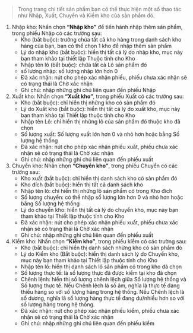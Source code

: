 > Trong trang chi tiết sản phẩm bạn có thể thực hiện một số thao tác như Nhập, Xuất, Chuyển và Kiểm kho của sản phẩm đó.

1. Nhập kho: Nhấn chọn **“Nhập kho”** để tiến hành nhập thêm sản phẩm, trong phiếu Nhập có các trường sau:
   - Kho (bắt buộc): trường chứa tất cả kho hàng trong danh sách kho hàng của bạn, bạn có thể chọn 1 kho để nhập thêm sản phẩm
   - Lý do nhập kho (bắt buộc): hiển thị tất cả lý do nhập kho, mục này bạn tham khảo tại thiết lập Thuộc tính cho Kho
   - Nhập tên lô (bắt buộc): chứa tất cả Lô sản phẩm đó
   - số lượng nhập: số lượng nhập lớn hơn 0
   - Đã xác nhận: nút cho phép xác nhận phiếu, phiếu chưa xác nhận sẽ có trạng thái là Chờ xác nhận
   - Ghi chú: nhập những ghi chú liên quan đến phiếu Nhập
2. Xuất kho: Nhấn chọn **“Xuất kho”**, trong phiếu Xuất có các trường sau:
   - Kho (bắt buộc): chỉ hiển thị những kho có sản phẩm đó
   - Lý do Xuất kho (bắt buộc): hiển thị tất cả lý do xuất kho, mục này bạn tham khảo tại Thiết lập thuộc tính cho Kho
   - Nhập tên Lô: chỉ hiển thị những lô của sản phẩm đó thuộc kho đã chọn
   - Số lượng xuất: Số lượng xuất lớn hơn 0 và nhỏ hơn hoặc bằng Số lượng hệ thống
   - Đã xác nhận: nút cho phép xác nhận phiếu xuất, phiếu chưa xác nhận sẽ có trạng thái là Chờ xác nhận
   - Ghi chú: nhập những ghi chú liên quan đến phiếu xuất
3. Chuyển kho: Nhấn chọn **“Chuyển kho”**, trong phiếu Chuyển có các trường sau:
   - Kho xuất (bắt buộc): chỉ hiển thị danh sách kho có sản phẩm đó
   - Kho đích (bắt buộc): hiển thị tất cả danh sách kho
   - Nhập tên lô: chỉ hiển thị những lô sản phẩm có trong Kho đích
   - Số lượng chuyển: có thể nhập số lượng lớn hơn 0 và nhỏ hơn hoặc bằng Số lượng hệ thống
   - Lý do chuyển kho: hiển thị tất cả lý do chuyển kho, mục này bạn tham khảo tại Thiết lập thuộc tính cho Kho
   - Đã xác nhận: nút cho phép xác nhận phiếu xuất, phiếu chưa xác nhận sẽ có trạng thái là Chờ xác nhận
   - Ghi chú: nhập những ghi chú liên quan đến phiếu xuất
4. Kiểm kho: Nhấn chọn **“Kiểm kho”**, trong phiếu kiểm có các trường sau:
   - Kho (bắt buộc): chỉ hiển thị danh sách những kho có sản phẩm đó
   - Lý do Kiểm kho (Bắt buộc): hiển thị danh sách lý do Chuyển kho, mục này bạn tham khảo tại Thiết lập thuộc tính cho Kho
   - Nhập tên lô: hiển thị danh sách lô sản phẩm có trong kho đã chọn
   - Số lượng thực tế: là số lượng thực đã được kiểm tại kho đã chọn
   - Chênh lệnh: hiển thị số lượng chênh lệch giữa Số lượng hệ thống và Số lượng thực tế. Nếu Chênh lệch là số âm, nghĩa là thực tế đang thiếu hàng so với số lượng hàng trong hệ thống. Nếu Chênh lệch là số dương, nghĩa là số lượng hàng thực tế đang dư/nhiều hơn so với số lượng hàng trong hệ thống.
   - Đã xác nhận: nút cho phép xác nhận phiếu kiểm, phiếu chưa xác nhận sẽ có trạng thái là Chờ xác nhận
   - Ghi chú: nhập những ghi chú liên quan đến phiếu kiểm
